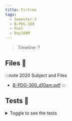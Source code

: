 ```yaml
---
title: Firtree
tags:
  - Semester-3
  - B-PDG-300
  - Pool
  - Day10AM
---
```

> Timeline: ?


## Files 📂

:::note 2020 Subject and Files
- [B-PDG-300_d10am.pdf](https://github.com/Studio-17/Epitech-Subjects/raw/main/Semester-3/B-PDG-300/Pool/Day10AM/B-PDG-300_d10am.pdf)
:::

## Tests 🤖
<details>
  <summary>Toggle to see the tests</summary>
  <div>
Yo
  </div>
</details>
